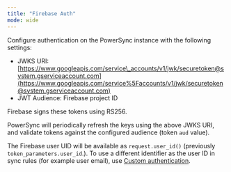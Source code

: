 ```yaml
---
title: "Firebase Auth"
mode: wide
---
```


Configure authentication on the PowerSync instance with the following settings:

* JWKS URI: [https://www.googleapis.com/service\_accounts/v1/jwk/securetoken@system.gserviceaccount.com](https://www.googleapis.com/service%5Faccounts/v1/jwk/securetoken@system.gserviceaccount.com)
* JWT Audience: Firebase project ID

Firebase signs these tokens using RS256.

PowerSync will periodically refresh the keys using the above JWKS URI, and validate tokens against the configured audience (token `aud` value).

The Firebase user UID will be available as `request.user_id()` (previously `token_parameters.user_id`.). To use a different identifier as the user ID in sync rules (for example user email), use [Custom authentication](/installation/authentication-setup/custom).
